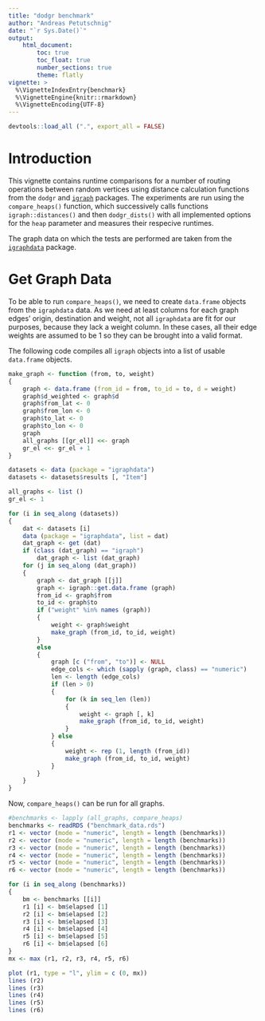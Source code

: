 ```yaml
---
title: "dodgr benchmark"
author: "Andreas Petutschnig"
date: "`r Sys.Date()`"
output: 
    html_document:
        toc: true
        toc_float: true
        number_sections: true
        theme: flatly
vignette: >
  %\VignetteIndexEntry{benchmark}
  %\VignetteEngine{knitr::rmarkdown}
  %\VignetteEncoding{UTF-8}
---
```


```r
devtools::load_all (".", export_all = FALSE)
```

# Introduction

This vignette contains runtime comparisons for a number of routing
operations between random vertices using distance calculation functions from the
`dodgr` and [`igraph`](https://cran.r-project.org/package=igraph) packages. The
experiments are run using the `compare_heaps()` function, which successively
calls functions `igraph::distances()` and then `dodgr_dists()` with all
implemented options for the `heap` parameter and measures their respecive
runtimes.

The graph data on which the tests are performed are taken from the
[`igraphdata`](https://cran.r-project.org/package=igraphdata) package.

# Get Graph Data

To be able to run `compare_heaps()`, we need to create `data.frame` objects from
the `igraphdata` data. As we need at least columns for each graph edges' origin,
destination and weight, not all `igraphdata` are fit for our purposes, because
they lack a weight column. In these cases, all their edge weights are assumed to
be 1 so they can be brought into a valid format.

The following code compiles all `igraph` objects into a list of usable
`data.frame` objects.

```r
make_graph <- function (from, to, weight)
{
    graph <- data.frame (from_id = from, to_id = to, d = weight)
    graph$d_weighted <- graph$d
    graph$from_lat <- 0
    graph$from_lon <- 0
    graph$to_lat <- 0
    graph$to_lon <- 0
    graph
    all_graphs [[gr_el]] <<- graph
    gr_el <<- gr_el + 1
}

datasets <- data (package = "igraphdata")
datasets <- datasets$results [, "Item"]

all_graphs <- list ()
gr_el <- 1

for (i in seq_along (datasets))
{
    dat <- datasets [i]
    data (package = "igraphdata", list = dat)
    dat_graph <- get (dat)
    if (class (dat_graph) == "igraph")
        dat_graph <- list (dat_graph)
    for (j in seq_along (dat_graph))
    {
        graph <- dat_graph [[j]]
        graph <- igraph::get.data.frame (graph)
        from_id <- graph$from
        to_id <- graph$to
        if ("weight" %in% names (graph))
        {
            weight <- graph$weight
            make_graph (from_id, to_id, weight)
        }
        else
        {
            graph [c ("from", "to")] <- NULL
            edge_cols <- which (sapply (graph, class) == "numeric")
            len <- length (edge_cols)
            if (len > 0)
            {
                for (k in seq_len (len))
                {
                    weight <- graph [, k]
                    make_graph (from_id, to_id, weight)
                }
            } else
            {
                weight <- rep (1, length (from_id))
                make_graph (from_id, to_id, weight)
            }
        }
    }
}
```

Now, `compare_heaps()` can be run for all graphs.

```r
#benchmarks <- lapply (all_graphs, compare_heaps)
benchmarks <- readRDS ("benchmark_data.rds")
r1 <- vector (mode = "numeric", length = length (benchmarks))
r2 <- vector (mode = "numeric", length = length (benchmarks))
r3 <- vector (mode = "numeric", length = length (benchmarks))
r4 <- vector (mode = "numeric", length = length (benchmarks))
r5 <- vector (mode = "numeric", length = length (benchmarks))
r6 <- vector (mode = "numeric", length = length (benchmarks))

for (i in seq_along (benchmarks))
{
    bm <- benchmarks [[i]]
    r1 [i] <- bm$elapsed [1]
    r2 [i] <- bm$elapsed [2]
    r3 [i] <- bm$elapsed [3]
    r4 [i] <- bm$elapsed [4]
    r5 [i] <- bm$elapsed [5]
    r6 [i] <- bm$elapsed [6]
}
mx <- max (r1, r2, r3, r4, r5, r6)

plot (r1, type = "l", ylim = c (0, mx))
lines (r2)
lines (r3)
lines (r4)
lines (r5)
lines (r6)
```
